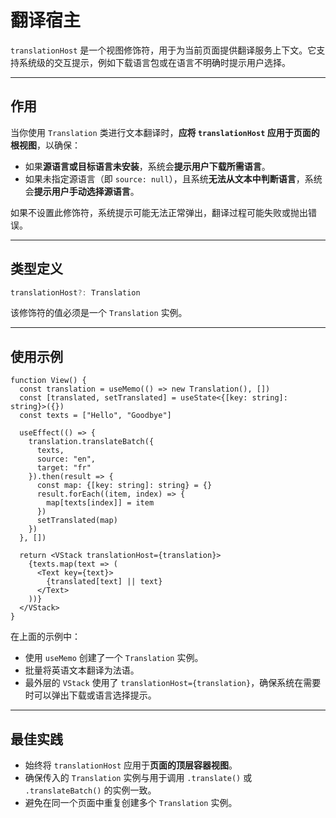 # 翻译宿主 

`translationHost` 是一个视图修饰符，用于为当前页面提供翻译服务上下文。它支持系统级的交互提示，例如下载语言包或在语言不明确时提示用户选择。

---

## 作用

当你使用 `Translation` 类进行文本翻译时，**应将 `translationHost` 应用于页面的根视图**，以确保：

* 如果**源语言或目标语言未安装**，系统会**提示用户下载所需语言**。
* 如果未指定源语言（即 `source: null`），且系统**无法从文本中判断语言**，系统会**提示用户手动选择源语言**。

如果不设置此修饰符，系统提示可能无法正常弹出，翻译过程可能失败或抛出错误。

---

## 类型定义

```ts
translationHost?: Translation
```

该修饰符的值必须是一个 `Translation` 实例。

---

## 使用示例

```tsx
function View() {
  const translation = useMemo(() => new Translation(), [])
  const [translated, setTranslated] = useState<{[key: string]: string}>({})
  const texts = ["Hello", "Goodbye"]
  
  useEffect(() => {
    translation.translateBatch({
      texts,
      source: "en",
      target: "fr"
    }).then(result => {
      const map: {[key: string]: string} = {}
      result.forEach((item, index) => {
        map[texts[index]] = item
      })
      setTranslated(map)
    })
  }, [])

  return <VStack translationHost={translation}>
    {texts.map(text => (
      <Text key={text}>
        {translated[text] || text}
      </Text>
    ))}
  </VStack>
}
```

在上面的示例中：

* 使用 `useMemo` 创建了一个 `Translation` 实例。
* 批量将英语文本翻译为法语。
* 最外层的 `VStack` 使用了 `translationHost={translation}`，确保系统在需要时可以弹出下载或语言选择提示。

---

## 最佳实践

* 始终将 `translationHost` 应用于**页面的顶层容器视图**。
* 确保传入的 `Translation` 实例与用于调用 `.translate()` 或 `.translateBatch()` 的实例一致。
* 避免在同一个页面中重复创建多个 `Translation` 实例。
